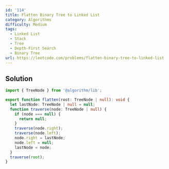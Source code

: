 ```yaml
---
id: '114'
title: Flatten Binary Tree to Linked List
category: Algorithms
difficulty: Medium
tags:
  - Linked List
  - Stack
  - Tree
  - Depth-First Search
  - Binary Tree
url: https://leetcode.com/problems/flatten-binary-tree-to-linked-list
---
```


## Solution

```typescript showLineNumbers
import { TreeNode } from '@algorithm/lib';

export function flatten(root: TreeNode | null): void {
  let lastNode: TreeNode | null = null;
  function traverse(node: TreeNode | null) {
    if (node === null) {
      return null;
    }
    traverse(node.right);
    traverse(node.left);
    node.right = lastNode;
    node.left = null;
    lastNode = node;
  }
  traverse(root);
}
```
